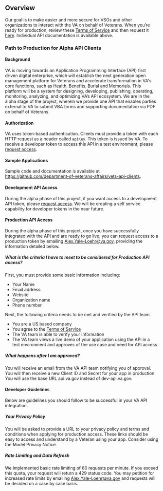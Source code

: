 ## Overview

Our goal is to make easier and more secure for VSOs and other organizations to interact with the VA on behalf of Veterans. When you’re ready for production, review these [Terms of Service](/#/explore/terms-of-service) and then request it [here](https://github.com/department-of-veterans-affairs/vets-api-clients/issues/new). Individual API documentation is available above. 

### Path to Production for Alpha API Clients

#### Background

 VA is moving towards an Application Programming Interface (API) first driven digital enterprise, which will establish the next generation open management platform for Veterans and accelerate transformation in VA's core functions, such as Health, Benefits, Burial and Memorials. This platform will be a system for designing, developing, publishing, operating, monitoring, analyzing, and optimizing VA’s API ecosystem. We are in the alpha stage of the project, wherein we provide one API that enables parties external to VA to submit VBA forms and supporting documentation via PDF on behalf of Veterans.

#### Authorization 

VA uses token-based authentication. Clients must provide a token with each HTTP request as a header called `apiKey`. This token is issued by VA. To receive a developer token to access this API in a test environment, please [request access](https://vacommunity.secure.force.com/survey/ExAM__AMAndAnswerCreationPage?paId=a2ft0000000VVnJ).

#### Sample Applications

Sample code and documentation is available at https://github.com/department-of-veterans-affairs/vets-api-clients.

#### Development API Access

During the alpha phase of this project, if you want access to a development API token, please [request access](https://vacommunity.secure.force.com/survey/ExAM__AMAndAnswerCreationPage?paId=a2ft0000000VVnJ). We will be creating a self service capability for developer tokens in the near future.

#### Production API Access

During the alpha phase of this project, once you have successfully integrated with the API and are ready to go live, you can request access to a production token by emailing Alex.Yale-Loehr@va.gov, providing the information detailed below.

##### What is the criteria I have to meet to be considered for Production API access?

First, you must provide some basic information including:

* Your Name
* Email address
* Website
* Organization name
* Phone number

Next, the following criteria needs to be met and verified by the API team.

* You are a US based company
* You agree to the [Terms of Service](/#/explore/terms-of-service)
* The VA team is able to verify your information
* The VA team views a live demo of your application using the API in a test environment and approves of the use case and need for API access

##### What happens after I am approved?

You will receive an email from the VA API team notifying you of approval. You will then receive a new Client ID and Secret for your app in production. You will use the base URL api.va.gov instead of dev-api.va.gov.

#### Developer Guidelines

Below are guidelines you should follow to be successful in your VA API integration.

##### Your Privacy Policy

You will be asked to provide a URL to your privacy policy and terms and conditions when applying for production access. These links should be easy to access and understand by a Veteran using your app. Consider using the Model Privacy Notice.

##### Rate Limiting and Data Refresh

We implemented basic rate limiting of 60 requests per minute. If you exceed this quota, your request will return a 429 status code. You may petition for increased rate limits by emailing Alex.Yale-Loehr@va.gov and requests will be decided on a case by case basis.
